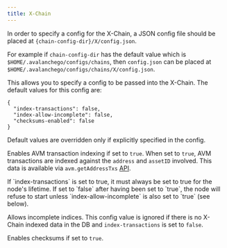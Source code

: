 ```yaml
---
title: X-Chain
---
```


In order to specify a config for the X-Chain, a JSON config file should be placed at `{chain-config-dir}/X/config.json`.

For example if `chain-config-dir` has the default value which is `$HOME/.avalanchego/configs/chains`, then `config.json` can be placed at `$HOME/.avalanchego/configs/chains/X/config.json`.

This allows you to specify a config to be passed into the X-Chain. The default values for this config are:

```
{
  "index-transactions": false,
  "index-allow-incomplete": false,
  "checksums-enabled": false
}
```

Default values are overridden only if explicitly specified in the config.

Enables AVM transaction indexing if set to `true`. When set to `true`, AVM transactions are indexed against the `address` and `assetID` involved. This data is available via `avm.getAddressTxs` [API](/docs/api-reference/x-chain/api#avmgetaddresstxs).

<Callout title="Note">
If `index-transactions` is set to true, it must always be set to true for the node's lifetime. If set to `false` after having been set to `true`, the node will refuse to start unless `index-allow-incomplete` is also set to `true` (see below).
</Callout>

Allows incomplete indices. This config value is ignored if there is no X-Chain indexed data in the DB and `index-transactions` is set to `false`.

Enables checksums if set to `true`.